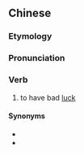 ==Chinese==
{{zh-forms}}

===Etymology===
{{zh-compound|撞|邪|to see/to meet|ghost}}

===Pronunciation===
{{zh-pron
|m=zhuàngxié
|c=zong6-2 ce4
|cat=v
}}

===Verb===
{{zh-verb}}

# {{lb|zh|Cantonese}} to have bad [[luck]]

====Synonyms====
* {{zh-l|撞鬼}}
* {{zh-l|見鬼}}